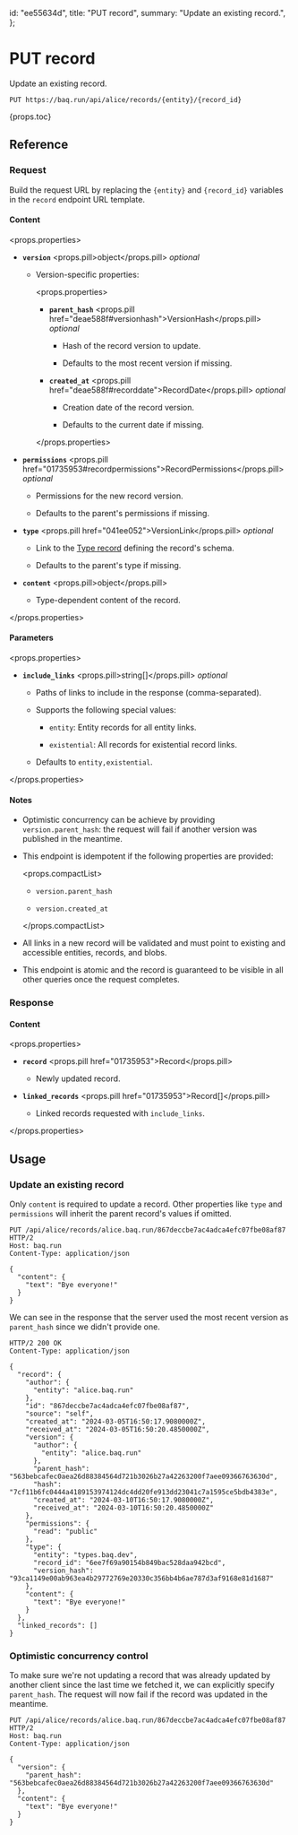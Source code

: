   id: "ee55634d",
  title: "PUT record",
  summary: "Update an existing record.",
};

# PUT record

Update an existing record.

```httpcli
PUT https://baq.run/api/alice/records/{entity}/{record_id}
```

{props.toc}

## Reference

### Request

Build the request URL by replacing the `{entity}` and `{record_id}` variables in the `record` endpoint URL template.

#### Content

<props.properties>

- **`version`** <props.pill>object</props.pill> _optional_

  - Version-specific properties:

    <props.properties>

    - **`parent_hash`** <props.pill href="deae588f#versionhash">VersionHash</props.pill> _optional_

      - Hash of the record version to update.

      - Defaults to the most recent version if missing.

    - **`created_at`** <props.pill href="deae588f#recorddate">RecordDate</props.pill> _optional_

      - Creation date of the record version.

      - Defaults to the current date if missing.

    </props.properties>

- **`permissions`** <props.pill href="01735953#recordpermissions">RecordPermissions</props.pill> _optional_

  - Permissions for the new record version.

  - Defaults to the parent's permissions if missing.

- **`type`** <props.pill href="041ee052">VersionLink</props.pill> _optional_

  - Link to the [Type record](27a5d157) defining the record's schema.

  - Defaults to the parent's type if missing.

- **`content`** <props.pill>object</props.pill>

  - Type-dependent content of the record.

</props.properties>

#### Parameters

<props.properties>

- **`include_links`** <props.pill>string[]</props.pill> _optional_

  - Paths of links to include in the response (comma-separated).

  - Supports the following special values:

    - `entity`: Entity records for all entity links.

    - `existential`: All records for existential record links.

  - Defaults to `entity,existential`.

</props.properties>

#### Notes

- Optimistic concurrency can be achieve by providing `version.parent_hash`: the request will fail if another version was published in the meantime.

- This endpoint is idempotent if the following properties are provided:

  <props.compactList>

  - `version.parent_hash`

  - `version.created_at`

  </props.compactList>

- All links in a new record will be validated and must point to existing and accessible entities, records, and blobs.

- This endpoint is atomic and the record is guaranteed to be visible in all other queries once the request completes.

### Response

#### Content

<props.properties>

- **`record`** <props.pill href="01735953">Record</props.pill>

  - Newly updated record.

- **`linked_records`** <props.pill href="01735953">Record[]</props.pill>

  - Linked records requested with `include_links`.

</props.properties>

## Usage

### Update an existing record

Only `content` is required to update a record. Other properties like `type` and `permissions` will inherit the parent record's values if omitted.

```http
PUT /api/alice/records/alice.baq.run/867deccbe7ac4adca4efc07fbe08af87 HTTP/2
Host: baq.run
Content-Type: application/json

{
  "content": {
    "text": "Bye everyone!"
  }
}
```

We can see in the response that the server used the most recent version as `parent_hash` since we didn't provide one.

```http
HTTP/2 200 OK
Content-Type: application/json

{
  "record": {
    "author": {
      "entity": "alice.baq.run"
    },
    "id": "867deccbe7ac4adca4efc07fbe08af87",
    "source": "self",
    "created_at": "2024-03-05T16:50:17.9080000Z",
    "received_at": "2024-03-05T16:50:20.4850000Z",
    "version": {
      "author": {
        "entity": "alice.baq.run"
      },
      "parent_hash": "563bebcafec0aea26d88384564d721b3026b27a42263200f7aee09366763630d",
      "hash": "7cf11b6fc0444a4189153974124dc4dd20fe913dd23041c7a1595ce5bdb4383e",
      "created_at": "2024-03-10T16:50:17.9080000Z",
      "received_at": "2024-03-10T16:50:20.4850000Z"
    },
    "permissions": {
      "read": "public"
    },
    "type": {
      "entity": "types.baq.dev",
      "record_id": "6ee7f69a90154b849bac528daa942bcd",
      "version_hash": "93ca1149e00ab963ea4b29772769e20330c356bb4b6ae787d3af9168e81d1687"
    },
    "content": {
      "text": "Bye everyone!"
    }
  },
  "linked_records": []
}
```

### Optimistic concurrency control

To make sure we're not updating a record that was already updated by another client since the last time we fetched it, we can explicitly specify `parent_hash`. The request will now fail if the record was updated in the meantime.

```http
PUT /api/alice/records/alice.baq.run/867deccbe7ac4adca4efc07fbe08af87 HTTP/2
Host: baq.run
Content-Type: application/json

{
  "version": {
    "parent_hash": "563bebcafec0aea26d88384564d721b3026b27a42263200f7aee09366763630d"
  },
  "content": {
    "text": "Bye everyone!"
  }
}
```
